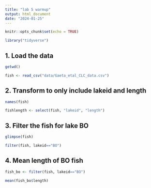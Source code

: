 ```yaml
---
title: "lab 5 warmup"
output: html_document
date: "2024-01-25"
---
```


```r
knitr::opts_chunk$set(echo = TRUE)
```

```r
library("tidyverse")
```


## 1. Load the data
```r
getwd()
```

```r
fish <- read_csv("data/Gaeta_etal_CLC_data.csv")
```
## 2. Transform to only include lakeid and length
```r
names(fish)
```

```r
fishlength <- select(fish, "lakeid", "length")
```

## 3. Filter the fish for lake BO
```r
glimpse(fish)
```
```r
filter(fish, lakeid=="BO")
```

## 4. Mean length of BO fish
```r
fish_bo <- filter(fish, lakeid=="BO")
```

```r
mean(fish_bo$length)
```

